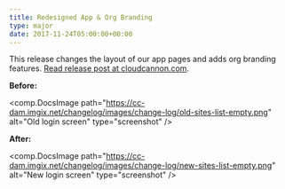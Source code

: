 ```yaml
---
title: Redesigned App & Org Branding
type: major
date: 2017-11-24T05:00:00+00:00
---
```



This release changes the layout of our app pages and adds org branding features. [Read release post at cloudcannon.com](https://cloudcannon.com/features/2017/11/22/app-redesign/).

**Before:**

<comp.DocsImage path="https://cc-dam.imgix.net/changelog/images/change-log/old-sites-list-empty.png" alt="Old login screen" type="screenshot" />

**After:**

<comp.DocsImage path="https://cc-dam.imgix.net/changelog/images/change-log/new-sites-list-empty.png" alt="New login screen" type="screenshot" />
